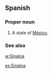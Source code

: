 ==Spanish==

===Proper noun===
{{es-proper noun}}

# A state of [[México]].

===See also===
[[w:Sinaloa]]

[[es:Sinaloa]]